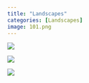```yaml
---
title: "Landscapes"
categories: [Landscapes]
image: 101.png
---
```


![](images/bus.png){fig-align="center"}

![](images/IMG_1014.png){fig-align="center"}

![](images/IMG_1337.png){fig-align="center"}

